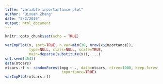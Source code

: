 ```yaml
---
title: "variable inportantance plot"
author: "Qixuan Zhang"
date: "5/2/2019"
output: html_document
---
```


```r
knitr::opts_chunk$set(echo = TRUE)
```

```r
varImpPlot(x, sort=TRUE, n.var=min(30, nrow(x$importance)),
           type=NULL, class=NULL, scale=TRUE, 
           main=deparse(substitute(x)), ...) 
set.seed(4543)
data(mtcars)
mtcars.rf <- randomForest(mpg ~ ., data=mtcars, ntree=1000, keep.forest=FALSE,
                          importance=TRUE)
varImpPlot(mtcars.rf)

```
